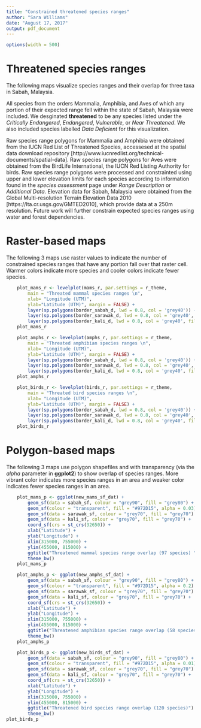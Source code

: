 ```yaml
---
title: "Constrained threatened species ranges"
author: "Sara Williams"
date: "August 17, 2017"
output: pdf_document
---
```

```r
options(width = 500)
```
#  Threatened species ranges 

The following maps visualize species ranges and their overlap for three taxa in Sabah, Malaysia. 

All species from the orders Mammalia, Amphibia, and Aves of which any portion of their expected range fell within 
the state of Sabah, Malaysia were included. We desginated **threatened** to be any species listed under the 
*Critically Endangered*, *Endangered*, *Vulnerable*, or *Near Threatened*. We also included species labelled 
*Data Deficient* for this visualization.

Raw species range polygons for Mammalia and Amphibia were obtained from the IUCN Red List of Threatened Species, 
accessesed at the spatial data download repository [http://www.iucnredlist.org/technical-documents/spatial-data]. Raw 
species range polygons for Aves were obtained from the BirdLife International, the IUCN Red Listing Authority for birds. 
Raw species range polygons were processed and constrainted using upper and lower elevation limits for each species 
according to information found in the *species assessment* page under *Range Description* or *Additional Data*. 
Elevation data for Sabah, Malaysia were obtained from the Global Multi-resolution Terrain Elevation Data 2010
[https://lta.cr.usgs.gov/GMTED2010], which provide data at a 250m resolution. Future work will further constrain 
expected species ranges using water and forest dependencies.


#  Raster-based maps

The following 3 maps use raster values to indicate the number of constrained species ranges that have any portion 
fall over that raster cell. Warmer colors indicate more species and cooler colors indicate fewer species.

```r
	plot_mams_r <- levelplot(mams_r, par.settings = r_theme, 
		main = "Threated mammal species ranges \n",
		xlab= "Longitude (UTM)",
		ylab="Latitude (UTM)", margin = FALSE) +
		layer(sp.polygons(border_sabah_d, lwd = 0.8, col = 'grey40')) + 
		layer(sp.polygons(border_sarawak_d, lwd = 0.8, col = 'grey40', fill = 'gray40')) +
		layer(sp.polygons(border_kali_d, lwd = 0.8, col = 'grey40', fill = 'gray40')) 
	plot_mams_r
```

```r
	plot_amphs_r <- levelplot(amphs_r, par.settings = r_theme, 
		main = "Threated amphibian species ranges \n",
		xlab= "Longitude (UTM)",
		ylab="Latitude (UTM)", margin = FALSE) +
		layer(sp.polygons(border_sabah_d, lwd = 0.8, col = 'grey40')) + 
		layer(sp.polygons(border_sarawak_d, lwd = 0.8, col = 'grey40', fill = 'gray40')) +
		layer(sp.polygons(border_kali_d, lwd = 0.8, col = 'grey40', fill = 'gray40')) 
	plot_amphs_r
```

```r
	plot_birds_r <- levelplot(birds_r, par.settings = r_theme, 
		main = "Threated bird species ranges \n",
		xlab= "Longitude (UTM)",
		ylab="Latitude (UTM)", margin = FALSE) +
		layer(sp.polygons(border_sabah_d, lwd = 0.8, col = 'grey40')) + 
		layer(sp.polygons(border_sarawak_d, lwd = 0.8, col = 'grey40', fill = 'gray40')) +
		layer(sp.polygons(border_kali_d, lwd = 0.8, col = 'grey40', fill = 'gray40')) 
	plot_birds_r
```


#  Polygon-based maps

The following 3 maps use polygon shapefiles and with transparency (via the *alpha* parameter in **ggplot2**)
to show overlap of species ranges. More vibrant color indicates more species ranges in an area and weaker
color indicates fewer species ranges in an area.

```r
	plot_mams_p <- ggplot(new_mams_sf_dat) +
		geom_sf(data = sabah_sf, colour = "grey90", fill = "grey80") +
		geom_sf(colour = "transparent", fill = "#972D15", alpha = 0.03) +
		geom_sf(data = sarawak_sf, colour = "grey70", fill = "grey70") +
		geom_sf(data = kali_sf, colour = "grey70", fill = "grey70") +
		coord_sf(crs = st_crs(32650)) +
		xlab("Latitude") +
		ylab("Longitude") +
		xlim(315000, 755000) +
		ylim(455000, 815000) +
		ggtitle("Threatened mammal species range overlap (97 species) ") +
	    theme_bw()
	plot_mams_p
```

```r
	plot_amphs_p <- ggplot(new_amphs_sf_dat) +
		geom_sf(data = sabah_sf, colour = "grey90", fill = "grey80") +
		geom_sf(colour = "transparent", fill = "#972D15", alpha = 0.2) +
		geom_sf(data = sarawak_sf, colour = "grey70", fill = "grey70") +
		geom_sf(data = kali_sf, colour = "grey70", fill = "grey70") +
		coord_sf(crs = st_crs(32650)) +
		xlab("Latitude") +
		ylab("Longitude") +
		xlim(315000, 755000) +
		ylim(455000, 815000) +
		ggtitle("Threatened amphibian species range overlap (58 species)") +
		theme_bw()
	plot_amphs_p
```

```r
	plot_birds_p <- ggplot(new_birds_sf_dat) +
		geom_sf(data = sabah_sf, colour = "grey90", fill = "grey80") +
		geom_sf(colour = "transparent", fill = "#972D15", alpha = 0.01) +
		geom_sf(data = sarawak_sf, colour = "grey70", fill = "grey70") +
		geom_sf(data = kali_sf, colour = "grey70", fill = "grey70") +
		coord_sf(crs = st_crs(32650)) +
		xlab("Latitude") +
		ylab("Longitude") +
		xlim(315000, 755000) +
		ylim(455000, 815000) +
		ggtitle("Threatened bird species range overlap (120 species)") +
		theme_bw()
plot_birds_p
```